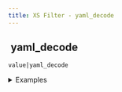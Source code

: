 ```yaml
---
title: XS Filter - yaml_decode
---
```


## <img src="../assets/docuBadge (11).png" alt="" data-size="line" /> yaml\_decode <a href="#xs-yaml_decode" id="xs-yaml_decode"></a>

`value|yaml_decode`

<details>

<summary>Examples</summary>

```javascript
"name: John\nage: 30"|yaml_decode    // Returns {"name":"John","age":30}
```

</details>
